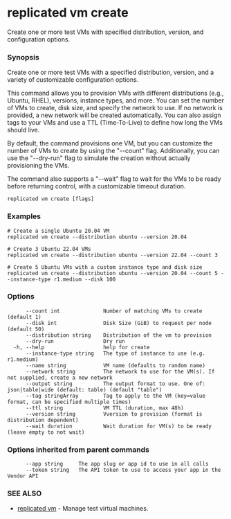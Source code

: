 # replicated vm create

Create one or more test VMs with specified distribution, version, and configuration options.

### Synopsis

Create one or more test VMs with a specified distribution, version, and a variety of customizable configuration options.

This command allows you to provision VMs with different distributions (e.g., Ubuntu, RHEL), versions, instance types, and more. You can set the number of VMs to create, disk size, and specify the network to use. If no network is provided, a new network will be created automatically. You can also assign tags to your VMs and use a TTL (Time-To-Live) to define how long the VMs should live.

By default, the command provisions one VM, but you can customize the number of VMs to create by using the "--count" flag. Additionally, you can use the "--dry-run" flag to simulate the creation without actually provisioning the VMs.

The command also supports a "--wait" flag to wait for the VMs to be ready before returning control, with a customizable timeout duration.

```
replicated vm create [flags]
```

### Examples

```
# Create a single Ubuntu 20.04 VM
replicated vm create --distribution ubuntu --version 20.04

# Create 3 Ubuntu 22.04 VMs
replicated vm create --distribution ubuntu --version 22.04 --count 3

# Create 5 Ubuntu VMs with a custom instance type and disk size
replicated vm create --distribution ubuntu --version 20.04 --count 5 --instance-type r1.medium --disk 100
```

### Options

```
      --count int              Number of matching VMs to create (default 1)
      --disk int               Disk Size (GiB) to request per node (default 50)
      --distribution string    Distribution of the vm to provision
      --dry-run                Dry run
  -h, --help                   help for create
      --instance-type string   The type of instance to use (e.g. r1.medium)
      --name string            VM name (defaults to random name)
      --network string         The network to use for the VM(s). If not supplied, create a new network
      --output string          The output format to use. One of: json|table|wide (default: table) (default "table")
      --tag stringArray        Tag to apply to the VM (key=value format, can be specified multiple times)
      --ttl string             VM TTL (duration, max 48h)
      --version string         Vversion to provision (format is distribution dependent)
      --wait duration          Wait duration for VM(s) to be ready (leave empty to not wait)
```

### Options inherited from parent commands

```
      --app string     The app slug or app id to use in all calls
      --token string   The API token to use to access your app in the Vendor API
```

### SEE ALSO

* [replicated vm](replicated-cli-vm)	 - Manage test virtual machines.

